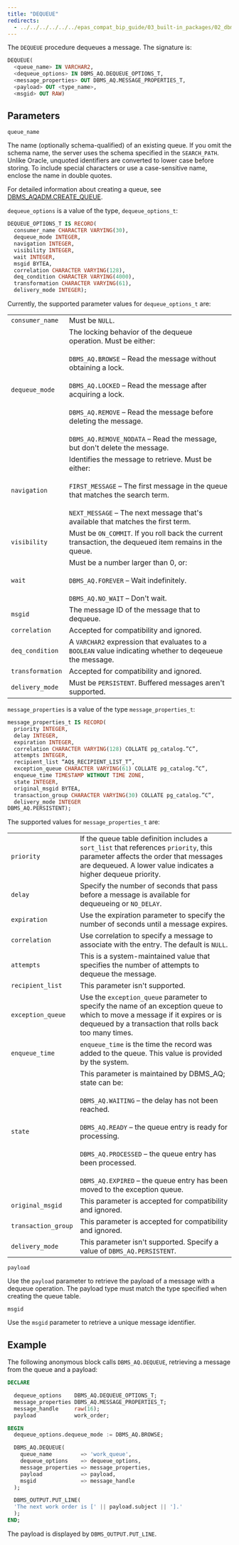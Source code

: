 ```yaml
---
title: "DEQUEUE"
redirects:
  - ../../../../../../epas_compat_bip_guide/03_built-in_packages/02_dbms_aq/02_dequeue #generated for docs/epas/reorg-role-use-case-mode
---
```


The `DEQUEUE` procedure dequeues a message. The signature is:

```sql
DEQUEUE(
  <queue_name> IN VARCHAR2,
  <dequeue_options> IN DBMS_AQ.DEQUEUE_OPTIONS_T,
  <message_properties> OUT DBMS_AQ.MESSAGE_PROPERTIES_T,
  <payload> OUT <type_name>,
  <msgid> OUT RAW)
```

## Parameters

`queue_name`

 The name (optionally schema-qualified) of an existing queue. If you omit the schema name, the server uses the schema specified in the `SEARCH_PATH`. Unlike Oracle, unquoted identifiers are converted to lower case before storing. To include special characters or use a case-sensitive name, enclose the name in double quotes.

 For detailed information about creating a queue, see [DBMS_AQADM.CREATE_QUEUE](../03_dbms_aqadm/03_create_queue).

`dequeue_options` is a value of the type, `dequeue_options_t`:

```sql
DEQUEUE_OPTIONS_T IS RECORD(
  consumer_name CHARACTER VARYING(30),
  dequeue_mode INTEGER,
  navigation INTEGER,
  visibility INTEGER,
  wait INTEGER,
  msgid BYTEA,
  correlation CHARACTER VARYING(128),
  deq_condition CHARACTER VARYING(4000),
  transformation CHARACTER VARYING(61),
  delivery_mode INTEGER);
```

Currently, the supported parameter values for `dequeue_options_t` are:

|                  |                                                                                                                                                                                                                                                                                                                                                                                  |
| ---------------- | -------------------------------------------------------------------------------------------------------------------------------------------------------------------------------------------------------------------------------------------------------------------------------------------------------------------------------------------------------------------------------- |
| `consumer_name`  | Must be `NULL`.                                                                                                                                                                                                                                                                                                                                                                  |
| `dequeue_mode`   | The locking behavior of the dequeue operation. Must be either:<br /><br />`DBMS_AQ.BROWSE` – Read the message without obtaining a lock.<br /><br />`DBMS_AQ.LOCKED` – Read the message after acquiring a lock.<br /><br />`DBMS_AQ.REMOVE` – Read the message before deleting the message.<br /><br />`DBMS_AQ.REMOVE_NODATA` – Read the message, but don't delete the message. |
| `navigation`     | Identifies the message to retrieve. Must be either:<br /><br />`FIRST_MESSAGE` – The first message in the queue that matches the search term.<br /><br />`NEXT_MESSAGE` – The next message that's available that matches the first term.                                                                                                                         |
| `visibility`     | Must be `ON_COMMIT`. If you roll back the current transaction, the dequeued item remains in the queue.                                                                                                                                                                                                                                                                       |
| `wait`           | Must be a number larger than 0, or:<br /><br />`DBMS_AQ.FOREVER` – Wait indefinitely.<br /><br />`DBMS_AQ.NO_WAIT` – Don't wait.                                                                                                                                                                                                                                                |
| `msgid`          | The message ID of the message that to dequeue.                                                                                                                                                                                                                                                                                                                             |
| `correlation`    | Accepted for compatibility and ignored.                                                                                                                                                                                                                                                                                                                                         |
| `deq_condition`  | A `VARCHAR2` expression that evaluates to a `BOOLEAN` value indicating whether to deqeueue the message.                                                                                                                                                                                                                                                                         |
| `transformation` | Accepted for compatibility and ignored.                                                                                                                                                                                                                                                                                                                                         |
| `delivery_mode`  | Must be `PERSISTENT`. Buffered messages aren't supported.                                                                                                                                                                                                                                                                                                          |

`message_properties` is a value of the type `message_properties_t`:

```sql
message_properties_t IS RECORD(
  priority INTEGER,
  delay INTEGER,
  expiration INTEGER,
  correlation CHARACTER VARYING(128) COLLATE pg_catalog.”C”,
  attempts INTEGER,
  recipient_list “AQ$_RECIPIENT_LIST_T”,
  exception_queue CHARACTER VARYING(61) COLLATE pg_catalog.”C”,
  enqueue_time TIMESTAMP WITHOUT TIME ZONE,
  state INTEGER,
  original_msgid BYTEA,
  transaction_group CHARACTER VARYING(30) COLLATE pg_catalog.”C”,
  delivery_mode INTEGER
DBMS_AQ.PERSISTENT);
```

The supported values for `message_properties_t` are:

|                     |                                                                                                                                                                                                                                                                                                                                                        |
| ------------------- | ------------------------------------------------------------------------------------------------------------------------------------------------------------------------------------------------------------------------------------------------------------------------------------------------------------------------------------------------------ |
| `priority`          | If the queue table definition includes a `sort_list` that references `priority`, this parameter affects the order that messages are dequeued. A lower value indicates a higher dequeue priority.                                                                                                                                                       |
| `delay`             | Specify the number of seconds that pass before a message is available for dequeueing or `NO_DELAY`.                                                                                                                                                                                                                                               |
| `expiration`        | Use the expiration parameter to specify the number of seconds until a message expires.                                                                                                                                                                                                                                                                 |
| `correlation`       | Use correlation to specify a message to associate with the entry. The default is `NULL`.                                                                                                                                                                                                                                                    |
| `attempts`          | This is a system-maintained value that specifies the number of attempts to dequeue the message.                                                                                                                                                                                                                                                        |
| `recipient_list`    | This parameter isn't supported.                                                                                                                                                                                                                                                                                                                       |
| `exception_queue`   | Use the `exception_queue` parameter to specify the name of an exception queue to which to move a message if it expires or is dequeued by a transaction that rolls back too many times.                                                                                                                                                           |
| `enqueue_time`      | `enqueue_time` is the time the record was added to the queue. This value is provided by the system.                                                                                                                                                                                                                                                    |
| `state`             | This parameter is maintained by DBMS_AQ; state can be:<br /><br />`DBMS_AQ.WAITING` – the delay has not been reached.<br /><br />`DBMS_AQ.READY` – the queue entry is ready for processing.<br /><br />`DBMS_AQ.PROCESSED` – the queue entry has been processed.<br /><br />`DBMS_AQ.EXPIRED` – the queue entry has been moved to the exception queue. |
| `original_msgid`    | This parameter is accepted for compatibility and ignored.                                                                                                                                                                                                                                                                                              |
| `transaction_group` | This parameter is accepted for compatibility and ignored.                                                                                                                                                                                                                                                                                              |
| `delivery_mode`     | This parameter isn't supported. Specify a value of `DBMS_AQ.PERSISTENT`.                                                                                                                                                                                                                                                                              |

`payload`

 Use the `payload` parameter to retrieve the payload of a message with a dequeue operation. The payload type must match the type specified when creating the queue table.

`msgid`

 Use the `msgid` parameter to retrieve a unique message identifier.

## Example

The following anonymous block calls `DBMS_AQ.DEQUEUE`, retrieving a message from the queue and a payload:

```sql
DECLARE

  dequeue_options    DBMS_AQ.DEQUEUE_OPTIONS_T;
  message_properties DBMS_AQ.MESSAGE_PROPERTIES_T;
  message_handle     raw(16);
  payload            work_order;

BEGIN
  dequeue_options.dequeue_mode := DBMS_AQ.BROWSE;

  DBMS_AQ.DEQUEUE(
    queue_name         => 'work_queue',
    dequeue_options    => dequeue_options,
    message_properties => message_properties,
    payload            => payload,
    msgid              => message_handle
  );

  DBMS_OUTPUT.PUT_LINE(
  'The next work order is [' || payload.subject || '].'
  );
END;
```

The payload is displayed by `DBMS_OUTPUT.PUT_LINE`.
